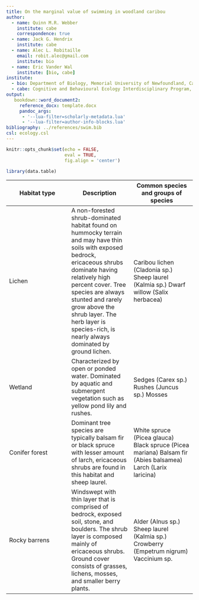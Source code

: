```yaml
---
title: On the marginal value of swimming in woodland caribou
author:
  - name: Quinn M.R. Webber
    institute: cabe
    correspondence: true
  - name: Jack G. Hendrix
    institute: cabe
  - name: Alec L. Robitaille
    email: robit.alec@gmail.com
    institute: bio
  - name: Eric Vander Wal
    institute: [bio, cabe]
institute: 
  - bio: Department of Biology, Memorial University of Newfoundland, Canada
  - cabe: Cognitive and Behavioural Ecology Interdisciplinary Program, Memorial University of Newfoundland 
output:
   bookdown::word_document2:
     reference_docx: template.docx
     pandoc_args:
      - '--lua-filter=scholarly-metadata.lua'
      - '--lua-filter=author-info-blocks.lua'
bibliography: ../references/swim.bib
csl: ecology.csl
---
```



```r
knitr::opts_chunk$set(echo = FALSE,
                      eval = TRUE,
                      fig.align = 'center')
```


```r
library(data.table)
```




|  			Habitat 			type 		        |  			Description 		     |  			Common 			species and groups of species 		        |
|-|-|-|
|  			Lichen 		     |  			A 			non-forested shrub-dominated habitat found on hummocky terrain and 			may have thin soils with exposed bedrock, ericaceous shrubs 			dominate having relatively high percent cover. Tree species are 			always stunted and rarely grow above the shrub layer. The herb 			layer is species-rich, is nearly always dominated by ground 			lichen. 		                       |  			Caribou 			lichen (Cladonia sp.)  			  			Sheep 			laurel (Kalmia sp.)  			  			Dwarf 			willow (Salix herbacea) 		                          |
|  			Wetland 		     |  			Characterized 			by open or ponded water. Dominated by aquatic and submergent 			vegetation such as yellow pond lily and rushes. 		           |  			Sedges 			(Carex sp.)  			  			Rushes 			(Juncus sp.)  			  			Mosses 		                       |
|  			Conifer 			forest 		        |  			Dominant 			tree species are typically balsam fir or black spruce with lesser 			amount of larch, ericaceous shrubs are found in this habitat and 			sheep laurel. 		              |  			White 			spruce (Picea glauca)  			  			Black 			spruce (Picea mariana)  			  			Balsam 			fir (Abies balsamea)  			  			Larch 			(Larix laricina) 		                                   |
|  			Rocky 			barrens 		        |  			Windswept 			with thin layer that is comprised of bedrock, exposed soil, stone, 			and boulders. The shrub layer is composed mainly of ericaceous 			shrubs. Ground cover consists of grasses, lichens, mosses, and 			smaller berry plants. 		                 |  			Alder 			(Alnus sp.)  			  			Sheep 			laurel (Kalmia sp.)  			  			Crowberry 			(Empetrum nigrum)  			  			Vaccinium 			sp. 		                                   |